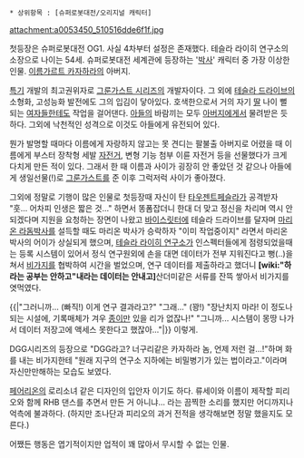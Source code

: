  * 상위항목 : [슈퍼로봇대전/오리지널 캐릭터]

attachment:a0053450_510516dde6f1f.jpg

첫등장은 슈퍼로봇대전 OG1. 사실 4차부터 설정은 존재했다. 테슬라 라이히 연구소의 소장으로 나이는 54세. 슈퍼로봇대전 세계관에 등장하는 '[[박사]]' 캐릭터 중 가장 이상한 인물. [[이름가르트 카자하라]]의 아버지. 

[[특기]] 개발의 최고권위자로 [[그룬가스트 시리즈]]의 개발자이다. 그 외에 [[테슬라 드라이브]]의 소형화, 고성능화 발전에도 그의 입김이 닿아있다. 호색한으로서 거의 자기 [[딸]] 나이 뻘 되는 [[여자]]들한테도 작업을 걸어댄다. [[아들]]의 바람끼는 모두 [[아버지]]에게서 물려받은 듯 하다. 그외에 낙천적인 성격으로 이것도 아들에게 유전되어 있다.

뭔가 발명할 때마다 이름에게 자랑하지 않고는 못 견디는 팔불출 아버지로 어렸을 때 이름에게 부스터 장착형 세발 [[자전거]], 변형 기능 첨부 이륜 자전거 등을 선물했다가 크게 다치게 만든 적이 있다. 그래서 한 때 이름과 사이가 굉장히 안 좋았던 것 같으나 아들에게 생일선물(!)로 [[그룬가스트]]를 준 이후 그럭저럭 사이가 좋아졌다.

그외에 정말로 기행이 많은 인물로 첫등장때 자신이 탄 [[타우젠트페슬라]]가 공격받자 "훗... 어차피 인생은 짧은 것..." 하면서 똥폼잡더니 한대 더 맞고 정신을 차리며 역시 안되겠다며 지원을 요청하는 장면이 나왔고 [[바이스릿터]]에 테슬라 드라이브를 달자며 [[마리온 라돔]]박사를 설득할 때도 마리온 박사가 승락하자 "이미 작업중이지" 라면서 마리온 박사의 어이가 상실되게 했으며, [[테슬라 라이히 연구소]]가 인스펙터들에게 점령되었을때는 등록 시스템이 있어서 정식 연구원외에 손을 대면 데이터가 전부 지워진다고 뻥(..)을 쳐서 [[비가지]]를 협박하여 시간을 벌었으며, 연구 데이터를 제출하라고 했더니 '''[wiki:"하라는 공부는 안하고"내라는 데이터는 안내고]'''산더미같은 서류를 잔뜩 쌓아서 비가지를 엿먹였다. 

{{|"그러니까... (빠직!) 이게 연구 결과라고?"
"그래..."
(꽝!) "장난치지 마라! 이 정도나 되는 시설에, 기록매체가 겨우 [[종이]]만 있을 리가 없잖나!"
"그니까... 시스템이 몽땅 나가서 데이터 저장고에 액세스 못한다고 했잖아..."|}} 
이렇게.

DGG시리즈의 등장으로 "DGG라고? 너구리같은 카자하라 놈, 언제 저런 걸...!"하며 화를 내는 비가지한테 "원래 지구의 연구소 지하에는 비밀병기가 있는 법이라고."이라며 자신만만해하는 모습도 보였다. 

[[페어리온]]의 로리소녀 같은 디자인의 입안자 이기도 하다. 류세이와 이름이 제작할 피리오와 함께 RHB 댄스를 추면서 만든 거 아니냐... 라는 끔찍한 소리를 했지만 어디까지나 억측에 불과하다. (하지만 조나단과 피리오의 과거 전적을 생각해보면 정말 했을지도 모른다.)

어쨌든 행동은 엽기적이지만 업적이 꽤 많아서 무시할 수 없는 인물.
